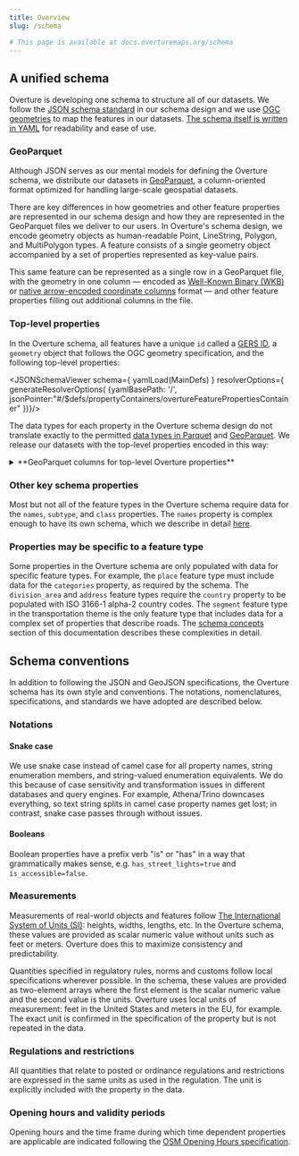 ```yaml
---
title: Overview
slug: /schema

# This page is available at docs.overturemaps.org/schema
---
```


## A unified schema
Overture is developing one schema to structure all of our datasets. We follow the [JSON schema standard](https://json-schema.org/) in our schema design and we use [OGC geometries](https://postgis.net/docs/using_postgis_dmanagement.html#OGC_Geometry) to map the features in our datasets. [The schema itself is written in YAML](https://github.com/OvertureMaps/schema/blob/dev/schema/schema.yaml) for readability and ease of use.

### GeoParquet 
Although JSON serves as our mental models for defining the Overture schema, we distribute our datasets in [GeoParquet](https://geoparquet.org/), a column-oriented format optimized for handling large-scale geospatial datasets. 

There are key differences in how geometries and other feature properties are represented in our schema design and how they are represented in the GeoParquet files we deliver to our users. In Overture's schema design, we encode geometry objects as human-readable Point, LineString, Polygon, and MultiPolygon types. A feature consists of a single geometry object accompanied by a set of properties represented as key-value pairs. 

This same feature can be represented as a single row in a GeoParquet file, with the geometry in one column &mdash; encoded as [Well-Known Binary (WKB)](https://libgeos.org/specifications/wkb/) or [native arrow-encoded coordinate columns](https://geoarrow.org/format.html) format &mdash; and other feature properties filling out additional columns in the file. 


### Top-level properties
In the Overture schema, all features have a unique `id` called a [GERS ID](https://docs.overturemaps.org/gers/), a `geometry` object that follows the OGC geometry specification, and the following top-level properties:

<JSONSchemaViewer
  schema={ yamlLoad(MainDefs) }
  resolverOptions={ generateResolverOptions( {yamlBasePath: '/', jsonPointer:"#/$defs/propertyContainers/overtureFeaturePropertiesContainer" })}/>

<!-- Below is an example of how you can reference just 1 property within the properties container 
<JSONSchemaViewer
  schema={ yamlLoad(MainDefs) }
  resolverOptions={ generateResolverOptions( {yamlBasePath: '/', jsonPointer:"#/$defs/propertyContainers/overtureFeaturePropertiesContainer/properties/geometry" })}/> 
  -->

 The data types for each property in the Overture schema design do not translate exactly to the permitted [data types in Parquet](https://parquet.apache.org/docs/file-format/types/) and [GeoParquet](https://geoparquet.org/releases/v1.1.0/). We release our datasets with the top-level properties encoded in this way:

<details>
<summary>**GeoParquet columns for top-level Overture properties**</summary>
| column_name | column_type | description |
| --- | --- | --- |
| **id** | *string* | an Overture feature's unique id, part of the Global Entity Reference System (GERS) |
| **geometry** | *binary* | well-known binary (WKB) representation of the feature geometry |
| **bbox** | *struct\<xmin: float, xmax: float, ymin: float, ymax: float\>* | area defined by two longitudes and two latitudes: latitude is a decimal number between -90.0 and 90.0; longitude is a decimal number between -180.0 and 180.0. |
| **theme** | *string* | one of six Overture data themes |
| **type** | *string* | one of 14 Overture feature types | 
| **version** | *int32* | version number of the feature, incremented in each Overture release where the geometry or attributes of this feature changed |
| **sources** | *list\<element: struct\<property: string, dataset: string, record_id: string, update_time: string, confidence: double\>\>* | array of source information for the properties of a given feature |
</details>

### Other key schema properties
Most but not all of the feature types in the Overture schema require data for the `names`, `subtype`, and `class` properties. The `names` property is complex enough to have its own schema, which we describe in detail [here](/schema/concepts/names). 

### Properties may be specific to a feature type
Some properties in the Overture schema are only populated with data for specific feature types. For example, the `place` feature type must include data for the `categories` property, as required by the schema. The `division_area` and `address` feature types require the `country` property to be populated with ISO 3166-1 alpha-2 country codes. The `segment` feature type in the transportation theme is the only feature type that includes data for a complex set of properties that describe roads. The [schema concepts](concepts) section of this documentation describes these complexities in detail.


## Schema conventions
In addition to following the JSON and GeoJSON specifications, the Overture schema has its own style and conventions. The notations, nomenclatures, specifications, and standards we have adopted are described below. 

### Notations

#### Snake case
We use snake case instead of camel case for all property names, string enumeration members, and string-valued enumeration equivalents. We do this because of case sensitivity and transformation issues in different databases and query engines. For example, Athena/Trino downcases everything, so text string splits in camel case property names get lost; in contrast, snake case passes through without issues. 

#### Booleans
Boolean properties have a prefix verb "is" or "has" in a way that grammatically makes sense, e.g. `has_street_lights=true` and `is_accessible=false`.

### Measurements

<!-- add to the docs: if we're using both feet and meters in measurements, what's the best way to determine the unit of measure? the schema, presumably, but also the bounding box of the data?
-->

Measurements of real-world objects and features follow [The International System of Units (SI)](https://www.bipm.org/en/publications/si-brochure): heights, widths, lengths, etc. In the Overture schema, these values are provided as scalar numeric value without units such as feet or meters. Overture does this to maximize consistency and predictability.

Quantities specified in regulatory rules, norms and customs follow local specifications wherever possible. In the schema, these values are provided as two-element arrays where the first element is the scalar numeric value and the second value is the units. Overture uses local units of measurement: feet in the United States and meters in the EU, for example. The exact unit is confirmed in the specification of the property but is not repeated in the data.

### Regulations and restrictions

All quantities that relate to posted or ordinance regulations and restrictions are expressed in the same units as used in the regulation. The unit is explicitly included with the property in the data.

### Opening hours and validity periods

Opening hours and the time frame during which time dependent properties are applicable are indicated following the [OSM Opening Hours specification](https://wiki.openstreetmap.org/wiki/Key:opening_hours/specification).

<!-- This is not yet true 
### Extensions

Overture allows for add hoc extensions beyond what is described in the schema. All extensions are prefixed with `ext_`. Extensions can be provided at the theme level, the type level, or the property level.
-->

